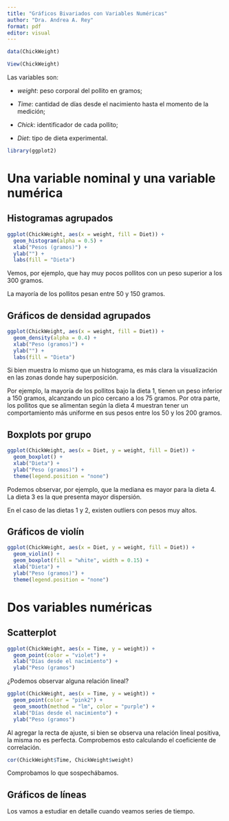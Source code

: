 ---
title: "Gráficos Bivariados con Variables Numéricas"
author: "Dra. Andrea A. Rey"
format: pdf
editor: visual
---

```{r}
data(ChickWeight)
```

```{r}
View(ChickWeight)
```

Las variables son:

-   *weight*: peso corporal del pollito en gramos;

-   *Time*: cantidad de días desde el nacimiento hasta el momento de la medición;

-   *Chick*: identificador de cada pollito;

-   *Diet*: tipo de dieta experimental.

```{r, warning=FALSE}
library(ggplot2)
```

# Una variable nominal y una variable numérica

## Histogramas agrupados

```{r}
ggplot(ChickWeight, aes(x = weight, fill = Diet)) +
  geom_histogram(alpha = 0.5) +
  xlab("Pesos (gramos)") +
  ylab("") +
  labs(fill = "Dieta")
```

Vemos, por ejemplo, que hay muy pocos pollitos con un peso superior a los 300 gramos.

La mayoría de los pollitos pesan entre 50 y 150 gramos.

## Gráficos de densidad agrupados

```{r}
ggplot(ChickWeight, aes(x = weight, fill = Diet)) +
  geom_density(alpha = 0.4) +
  xlab("Peso (gramos)") +
  ylab("") +
  labs(fill = "Dieta")
```

Si bien muestra lo mismo que un histograma, es más clara la visualización en las zonas donde hay superposición.

Por ejemplo, la mayoría de los pollitos bajo la dieta 1, tienen un peso inferior a 150 gramos, alcanzando un pico cercano a los 75 gramos. Por otra parte, los pollitos que se alimentan según la dieta 4 muestran tener un comportamiento más uniforme en sus pesos entre los 50 y los 200 gramos.

## Boxplots por grupo

```{r}
ggplot(ChickWeight, aes(x = Diet, y = weight, fill = Diet)) +
  geom_boxplot() +
  xlab("Dieta") +
  ylab("Peso (gramos)") +
  theme(legend.position = "none")
```

Podemos observar, por ejemplo, que la mediana es mayor para la dieta 4. La dieta 3 es la que presenta mayor dispersión.

En el caso de las dietas 1 y 2, existen outliers con pesos muy altos.

## Gráficos de violín

```{r}
ggplot(ChickWeight, aes(x = Diet, y = weight, fill = Diet)) +
  geom_violin() +
  geom_boxplot(fill = "white", width = 0.15) +
  xlab("Dieta") +
  ylab("Peso (gramos)") +
  theme(legend.position = "none")
```

# Dos variables numéricas

## Scatterplot

```{r}
ggplot(ChickWeight, aes(x = Time, y = weight)) +
  geom_point(color = "violet") +
  xlab("Días desde el nacimiento") +
  ylab("Peso (gramos") 
```

¿Podemos observar alguna relación lineal?

```{r}
ggplot(ChickWeight, aes(x = Time, y = weight)) +
  geom_point(color = "pink2") +
  geom_smooth(method = "lm", color = "purple") +
  xlab("Días desde el nacimiento") +
  ylab("Peso (gramos") 

```

Al agregar la recta de ajuste, si bien se observa una relación lineal positiva, la misma no es perfecta. Comprobemos esto calculando el coeficiente de correlación.

```{r}
cor(ChickWeight$Time, ChickWeight$weight)
```

Comprobamos lo que sospechábamos.

## Gráficos de líneas

Los vamos a estudiar en detalle cuando veamos series de tiempo.
